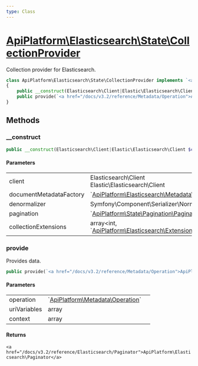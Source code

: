 ```yaml
---
type: Class
---
```


# [ApiPlatform\Elasticsearch\State\CollectionProvider](/docs/v3.2/reference/Elasticsearch/State/CollectionProvider)

Collection provider for Elasticsearch.


```php
class ApiPlatform\Elasticsearch\State\CollectionProvider implements `<a href="/docs/v3.2/reference/State/ProviderInterface">ApiPlatform\State\ProviderInterface</a>`
{
    public __construct(Elasticsearch\Client|Elastic\Elasticsearch\Client $client, null|`<a href="/docs/v3.2/reference/Elasticsearch/Metadata/Document/Factory/DocumentMetadataFactoryInterface">ApiPlatform\Elasticsearch\Metadata\Document\Factory\DocumentMetadataFactoryInterface</a>` $documentMetadataFactory, null|Symfony\Component\Serializer\Normalizer\DenormalizerInterface $denormalizer, null|`<a href="/docs/v3.2/reference/State/Pagination/Pagination">ApiPlatform\State\Pagination\Pagination</a>` $pagination, array<int, `<a href="/docs/v3.2/reference/Elasticsearch/Extension/RequestBodySearchCollectionExtensionInterface">ApiPlatform\Elasticsearch\Extension\RequestBodySearchCollectionExtensionInterface</a>`> $collectionExtensions)
    public provide(`<a href="/docs/v3.2/reference/Metadata/Operation">ApiPlatform\Metadata\Operation</a>` $operation, array $uriVariables, array $context): `<a href="/docs/v3.2/reference/Elasticsearch/Paginator">ApiPlatform\Elasticsearch\Paginator</a>`
}
```
## Methods

### __construct



```php
public __construct(Elasticsearch\Client|Elastic\Elasticsearch\Client $client, null|`<a href="/docs/v3.2/reference/Elasticsearch/Metadata/Document/Factory/DocumentMetadataFactoryInterface">ApiPlatform\Elasticsearch\Metadata\Document\Factory\DocumentMetadataFactoryInterface</a>` $documentMetadataFactory, null|Symfony\Component\Serializer\Normalizer\DenormalizerInterface $denormalizer, null|`<a href="/docs/v3.2/reference/State/Pagination/Pagination">ApiPlatform\State\Pagination\Pagination</a>` $pagination, array<int, `<a href="/docs/v3.2/reference/Elasticsearch/Extension/RequestBodySearchCollectionExtensionInterface">ApiPlatform\Elasticsearch\Extension\RequestBodySearchCollectionExtensionInterface</a>`> $collectionExtensions)
```

#### Parameters

<table><tbody>
<tr><td>client</td><td>Elasticsearch\Client<br />Elastic\Elasticsearch\Client</td><td></td></tr><tr><td>documentMetadataFactory</td><td>`<a href="/docs/v3.2/reference/Elasticsearch/Metadata/Document/Factory/DocumentMetadataFactoryInterface">ApiPlatform\Elasticsearch\Metadata\Document\Factory\DocumentMetadataFactoryInterface</a>`</td><td></td></tr><tr><td>denormalizer</td><td>Symfony\Component\Serializer\Normalizer\DenormalizerInterface</td><td></td></tr><tr><td>pagination</td><td>`<a href="/docs/v3.2/reference/State/Pagination/Pagination">ApiPlatform\State\Pagination\Pagination</a>`</td><td></td></tr><tr><td>collectionExtensions</td><td>array&lt;int, `<a href="/docs/v3.2/reference/Elasticsearch/Extension/RequestBodySearchCollectionExtensionInterface">ApiPlatform\Elasticsearch\Extension\RequestBodySearchCollectionExtensionInterface</a>`&gt;</td><td></td></tr>
</tbody>
</table>

### provide

Provides data.

```php
public provide(`<a href="/docs/v3.2/reference/Metadata/Operation">ApiPlatform\Metadata\Operation</a>` $operation, array $uriVariables, array $context): `<a href="/docs/v3.2/reference/Elasticsearch/Paginator">ApiPlatform\Elasticsearch\Paginator</a>`
```

#### Parameters

<table><tbody>
<tr><td>operation</td><td>`<a href="/docs/v3.2/reference/Metadata/Operation">ApiPlatform\Metadata\Operation</a>`</td><td></td></tr><tr><td>uriVariables</td><td>array</td><td></td></tr><tr><td>context</td><td>array</td><td></td></tr>
</tbody>
</table>

#### Returns

`<a href="/docs/v3.2/reference/Elasticsearch/Paginator">ApiPlatform\Elasticsearch\Paginator</a>`
